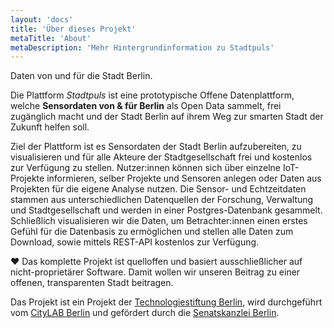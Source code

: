 ```yaml
---
layout: 'docs'
title: 'Über dieses Projekt'
metaTitle: 'About'
metaDescription: 'Mehr Hintergrundinformation zu Stadtpuls'
---
```

  
<p className="lead">
  Daten von und für die Stadt Berlin.
</p>

Die Plattform *Stadtpuls* ist eine prototypische Offene Datenplattform, welche <strong>Sensordaten von & für Berlin</strong> als Open Data sammelt, frei zugänglich macht und der Stadt Berlin auf ihrem Weg zur smarten Stadt der Zukunft helfen soll.

Ziel der Plattform ist es Sensordaten der Stadt Berlin aufzubereiten, zu visualisieren und für alle Akteure der Stadtgesellschaft frei und kostenlos zur Verfügung zu stellen. Nutzer:innen können sich über einzelne IoT-Projekte informieren, selber Projekte und Sensoren anlegen oder Daten aus Projekten für die eigene Analyse nutzen.
Die Sensor- und Echtzeitdaten stammen aus unterschiedlichen Datenquellen der Forschung, Verwaltung und Stadtgesellschaft und werden in einer Postgres-Datenbank gesammelt. Schließlich visualisieren wir die Daten, um Betrachter:innen einen erstes Gefühl für die Datenbasis zu ermöglichen und stellen alle Daten zum Download, sowie mittels REST-API kostenlos zur Verfügung.

&#10084; Das komplette Projekt ist quelloffen und basiert ausschließlicher auf nicht-proprietärer Software.
Damit wollen wir unseren Beitrag zu einer offenen, transparenten Stadt beitragen.

Das Projekt ist ein Projekt der <a href="https://www.technologiestiftung-berlin.de" target="_blank">Technologiestiftung Berlin</a>, wird durchgeführt vom <a href="https://www.citylab-berlin.org" target="_blank">CityLAB Berlin</a> und gefördert durch die <a href="https://www.berlin.de/rbmskzl/" target="_blank">Senatskanzlei Berlin</a>.